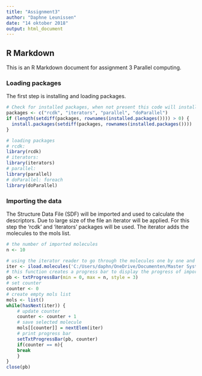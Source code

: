 ```yaml
---
title: "Assignment3"
author: "Daphne Leunissen"
date: "14 oktober 2018"
output: html_document
---
```


## R Markdown

This is an R Markdown document for assignment 3 Parallel computing. 

### Loading packages
The first step is installing and loading packages.
```r
# Check for installed packages, when not present this code will install them.
packages <- c("rcdk", "iterators", "parallel", "doParallel")
if (length(setdiff(packages, rownames(installed.packages()))) > 0) {
  install.packages(setdiff(packages, rownames(installed.packages())))  
}

# loading packages
# rcdk:
library(rcdk)
# iterators:
library(iterators)
# parallel:
library(parallel)
# doParallel: foreach
library(doParallel)

```
### Importing the data
The Structure Data File (SDF) will be imported and used to calculate the descriptors. Due to large size of the file an iterator will be applied. 
For this step the 'rcdk' and 'iterators' packages will be used. The iterator adds the molecules to the mols list.  
```r
# the number of imported molecules
n <- 10

# using the iterator reader to go through the molecules one by one and add them to mols list
iter <- iload.molecules('C:/Users/daphn/OneDrive/Documenten/Master Systems Biology/Scientific programming/assignment3/3108202650709897102.sdf/3108202650709897102.sdf', type='sdf')
# this function creates a progress bar to display the progress of importing the molecules 
pb <- txtProgressBar(min = 0, max = n, style = 3)
# set counter
counter <- 0
# create empty mols list
mols <- list()
while(hasNext(iter)) {
    # update counter  
    counter <- counter + 1
    # save selected molecule
    mols[[counter]] = nextElem(iter)
    # print progress bar
    setTxtProgressBar(pb, counter)
    if(counter == n){ 
    break
    }
}
close(pb)
```
